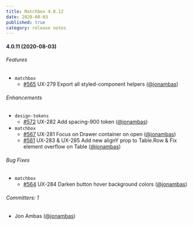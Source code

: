```yaml
---
title: Matchbox 4.0.12
date: 2020-08-03
published: true
category: release notes
---
```


#### 4.0.11 (2020-08-03)

###### Features

- `matchbox`
  - [#565](https://github.com/SparkPost/matchbox/pull/565) UX-279 Export all styled-component
    helpers ([@jonambas](https://github.com/jonambas))

###### Enhancements

- `design-tokens`
  - [#572](https://github.com/SparkPost/matchbox/pull/572) UX-282 Add spacing-900 token
    ([@jonambas](https://github.com/jonambas))
- `matchbox`
  - [#567](https://github.com/SparkPost/matchbox/pull/567) UX-281 Focus on Drawer container on open
    ([@jonambas](https://github.com/jonambas))
  - [#561](https://github.com/SparkPost/matchbox/pull/561) UX-283 & UX-285 Add new alignY prop to
    Table.Row & Fix element overflow on Table ([@jonambas](https://github.com/jonambas))

###### Bug Fixes

- `matchbox`
  - [#564](https://github.com/SparkPost/matchbox/pull/564) UX-284 Darken button hover background
    colors ([@jonambas](https://github.com/jonambas))

###### Committers: 1

- Jon Ambas ([@jonambas](https://github.com/jonambas))
